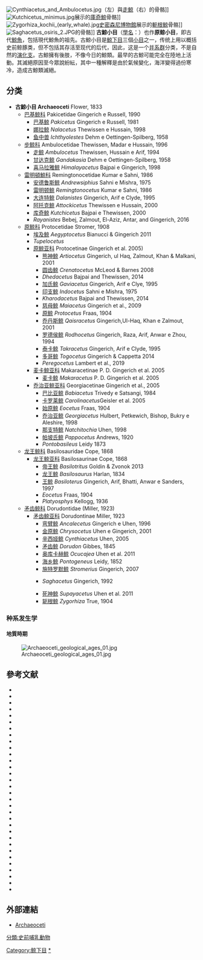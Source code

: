 {{Paraphyletic group
| name=古鯨小目
| extinct=yes
| fossil_range = {{Fossil range|56.0|23.03|latest = 5.332|[[始新世|始新世]]至[[中新世|中新世]]}}
| image = Pakicetus fossil.png
| image_width = 250px
| image2 = Ambulocetus fossil remains.JPG
| image2_width = 250px
| image2_caption = [[巴基鯨|巴基鯨]]（上）與[[走鯨|走鯨]]（下）的骨骼模擬
| taxon= Cetacea
| paraphyly=Archaeoceti
| authority={{le|William Henry Flower|William Henry Flower|Flower}}, 1833
| includes =
*{{绝灭}}[[巴基鲸科|巴基鲸科]] Pakicetidae
*{{绝灭}}[[步鲸科|步鲸科]] Ambulocetidae
*{{绝灭}}[[雷明頓鯨科|雷明頓鯨科]] Remingtonocetidae
*{{绝灭}}[[原鲸科|原鲸科]] Protocetidae
*{{绝灭}}[[龙王鲸科|龙王鲸科]] Basilosauridae
*{{绝灭}}[[矛齿鲸科|矛齿鲸科]] Dorudontidae
| excludes =
*[[须鲸小目|须鲸小目]] Mysticeti
*[[齿鲸小目|齿鲸小目]] Odontoceti
}}
[[File:Cynthiacetus_and_Ambulocetus.jpg|thumb]]（左）與[[走鯨|走鯨]]（右）的骨骼]]
[[File:Kutchicetus_minimus.jpg|thumb]]展示的[[庫奇鯨|庫奇鯨]]骨骼]]
[[File:Zygorhiza_kochii_(early_whale).jpg|thumb]][[史密森尼博物館|史密森尼博物館]]展示的[[軛根鯨|軛根鯨]]骨骼]]
[[File:Saghacetus_osiris_2.JPG|thumb]]的骨骼]]
'''古鯨小目'''（[[學名|學名]]：{{lang|la|Archaeoceti}}）也作'''原鲸小目'''，即古代[[鯨魚|鯨魚]]，包括現代鯨魚的祖先。古鯨小目是[[鯨下目|鯨下目]]三個[[小目|小目]]之一，传统上用以概括史前鲸豚类，但不包括其存活至现代的后代，因此，这是一个[[并系群|并系群]]分类，不是自然的[[演化支|演化支]]。古鯨擁有後肢，不像今日的鯨類。最早的古鯨可能完全在陸地上活動。其滅絕原因至今眾說紛紜，其中一種解釋是由於氣候變化，海洋變得過份寒冷，造成古鯨類滅絕。

==分类==
*'''古鯨小目 Archaeoceti''' Flower, 1833
**[[巴基鲸科|巴基鲸科]] Pakicetidae Gingerich e Russell, 1990
***[[巴基鲸|巴基鲸]] ''Pakicetus'' Gingerich e Russell, 1981
***[[娜拉鲸|娜拉鲸]] ''Nalacetus'' Thewissen e Hussain, 1998
***[[鱼中兽|鱼中兽]] ''Ichthyolestes'' Dehm e Oettingen-Spilberg, 1958
**[[步鲸科|步鲸科]] Ambulocetidae Thewissen, Madar e Hussain, 1996
***[[走鲸|走鲸]] ''Ambulocetus'' Thewissen, Hussain e Arif, 1994
***[[甘达克鲸|甘达克鲸]] ''Gandakasia'' Dehm e Oettingen-Spilberg, 1958
***[[喜马拉雅鲸|喜马拉雅鲸]] ''Himalayacetus'' Bajpai e Gingerich, 1998
**[[雷明頓鯨科|雷明頓鯨科]] Remingtonocetidae Kumar e Sahni, 1986
***[[安德鲁斯鲸|安德鲁斯鲸]] ''Andrewsiphius'' Sahni e Mishra, 1975
***[[雷明顿鲸|雷明顿鲸]] ''Remingtonocetus'' Kumar e Sahni, 1986
***[[大连特鲸|大连特鲸]] ''Dalanistes'' Gingerich, Arif e Clyde, 1995
***[[阿托克鲸|阿托克鲸]] ''Attockicetus'' Thewissen e Hussain, 2000
***[[库奇鲸|库奇鲸]] ''Kutchicetus'' Bajpai e Thewissen, 2000
***''Rayanistes'' Bebej, Zalmout, El-Aziz, Antar, and Gingerich, 2016
**[[原鲸科|原鲸科]] Protocetidae Stromer, 1908
***[[埃及鲸|埃及鲸]] ''Aegyptocetus'' Bianucci & Gingerich 2011
***''Tupelocetus''
***[[原鲸亚科|原鲸亚科]] Protocetinae Gingerich et al. 2005) 
****[[熊神鲸|熊神鲸]] ''Artiocetus'' Gingerich, ul Haq, Zalmout, Khan & Malkani, 2001
****[[圆齿鲸|圆齿鲸]] ''Crenatocetus'' McLeod & Barnes 2008
****''Dhedacetus'' Bajpai and Thewissen, 2014
****[[加氏鲸|加氏鲸]] ''Gaviacetus'' Gingerich, Arif e Clye, 1995
****[[印支鲸|印支鲸]] ''Indocetus'' Sahni e Mishra, 1975
****''Kharodacetus'' Bajpai and Thewissen, 2014
****[[慈母鲸|慈母鲸]] ''Maiacetus'' Gingerich et al., 2009
****[[原鲸|原鲸]] ''Protocetus'' Fraas, 1904
****[[乔丹斯鲸|乔丹斯鲸]] ''Qaisracetus'' Gingerich,Ul-Haq, Khan e Zalmout, 2001
****[[罗德侯鲸|罗德侯鲸]] ''Rodhocetus'' Gingerich, Raza, Arif, Anwar e Zhou, 1994
****[[泰卡鲸|泰卡鲸]] ''Takracetus'' Gingerich, Arif e Clyde, 1995
****[[多哥鲸|多哥鲸]] ''Togocetus'' Gingerich & Cappetta 2014
****''Peregocetus'' Lambert et al., 2019
***[[麦卡鲸亚科|麦卡鲸亚科]] Makaracetinae P. D. Gingerich et al. 2005
****[[麦卡鲸|麦卡鲸]] ''Makaracetus'' P. D. Gingerich et al. 2005
***[[乔治亚鲸亚科|乔治亚鲸亚科]] Georgiacetinae Gingerich et al., 2005
****[[巴比亚鲸|巴比亚鲸]] ''Babiacetus'' Trivedy e Satsangi, 1984
****[[卡罗莱鲸|卡罗莱鲸]] ''Carolinacetus''Geisler et al. 2005
****[[始原鲸|始原鲸]] ''Eocetus'' Fraas, 1904
****[[乔治亚鲸|乔治亚鲸]] ''Georgiacetus'' Hulbert, Petkewich, Bishop, Bukry e Aleshire, 1998
****[[那支特鲸|那支特鲸]] ''Natchitochia'' Uhen, 1998
****[[帕坡氏鲸|帕坡氏鲸]] ''Pappocetus'' Andrews, 1920
****''Pontobasileus'' Leidy 1873
**[[龙王鲸科|龙王鲸科]] Basilosauridae Cope, 1868
***[[龙王鲸亚科|龙王鲸亚科]] Basilosaurinae Cope, 1868
****[[帝王鲸|帝王鲸]] ''Basilotritus'' Goldin & Zvonok 2013
****[[龙王鲸|龙王鲸]] ''Basilosaurus'' Harlan, 1834
****[[王鲸|王鲸]] ''Basiloterus'' Gingerich, Arif, Bhatti, Anwar e Sanders, 1997
****''Eocetus'' Fraas, 1904
****''Platyosphys'' Kellogg, 1936
**[[矛齿鲸科|矛齿鲸科]] Dorudontidae (Miller, 1923)
***[[矛齿鲸亚科|矛齿鲸亚科]] Dorudontinae Miller, 1923
****[[弯臂鲸|弯臂鲸]] ''Ancalecetus'' Gingerich e Uhen, 1996
****[[金原鲸|金原鲸]] ''Chrysocetus'' Uhen e Gingerich, 2001
****[[辛西娅鲸|辛西娅鲸]] ''Cynthiacetus'' Uhen, 2005
****[[矛齿鲸|矛齿鲸]] ''Dorudon'' Gibbes, 1845
****[[奥库卡赫鲸|奥库卡赫鲸]] ''Ocucajea'' Uhen et al. 2011
****[[海乡鲸|海乡鲸]] ''Pontogeneus'' Leidy, 1852
****[[施特罗默鲸|施特罗默鲸]] ''Stromerius'' Gingerich, 2007
****{{link-en|撒格哈鯨屬|Saghacetus}} ''Saghacetus'' Gingerich, 1992
****[[死神鲸|死神鲸]] ''Supayacetus'' Uhen et al. 2011
****[[轭根鲸|轭根鲸]] ''Zygorhiza'' True, 1904

===种系发生学===
{{div col|colwidth=50em}}
{{barlabel| style=font-size:85%;line-height:85% |size=9|at1=4 |label1='''{{绝灭}}古鲸小目 Archaeoceti'''|bar1=darkgreen|cladogram=
{{Powerclade
|label1=[[鲸形类|鲸形类]] Cetaceomorpha
|1={{Powerclade
 |1={{绝灭}}[[劳氏兽科|劳氏兽科]] Raoellidae [[File:Indohyus_BW.jpg|x50px]]
 |label2=[[鲸下目|鲸下目]] Cetacea
 |2={{Powerclade
 |label1=
 |1={{绝灭}}[[巴基鲸科|巴基鲸科]] Pakicetidae [[File:Pakicetus_BW.jpg|x50px]]|barbegin1=darkgreen
 |label2=
 |2={{Powerclade
 |label1=
 |1={{绝灭}}[[步鲸科|步鲸科]] Ambulocetidae [[File:Ambulocetus_BW.jpg|x50px]]|bar1=darkgreen
 |label2=
 |2={{Powerclade
 |label1=
 |1={{绝灭}}[[雷明顿鲸科|雷明顿鲸科]] Remingtonocetidae [[File:Remingtonocetus_cropped.png|x50px]]|bar1=darkgreen
 |label2=
 |2={{Powerclade
 |label1=
 |1={{绝灭}}[[原鲸科|原鲸科]] Protocetidae [[File:Maiacetus_NT.jpg|x50px]]|bar1=darkgreen
 |label2=
 |2={{Powerclade
 |label1=
  |1={{绝灭}}[[龙王鲸科|龙王鲸科]] Basilosauridae [[File:Basilosaurus_cropped.png|x50px]]|bar1=darkgreen
 |label2=
 |2={{Powerclade
 |label1=
 |1= {{绝灭}}[[矛齿鲸科|矛齿鲸科]] Dorudontidae [[File:Dorudon_cropped.png|x50px]] |barend1=darkgreen
 |label2=
 |2={{Powerclade
 |label1=
 |1=[[齿鲸小目|齿鲸小目]] Odontoceti [[File:Orcinus_orca_cropped.jpg|x50px]]
 |label2=
 |2=[[须鲸小目|须鲸小目]] Mysticeti [[File:Caperea_marginata_3.jpg|x50px]]
 }}
 }}
 }}
 }}
 }}
 }}
 }}
 }}
}}
}}
{{div col end}}
====地質時期====
[[File:Archaeoceti_geological_ages_01.jpg|thumb]]

==參考文献==
{{Refbegin|30em}}
* {{Cite journal 
 |last=Andrews 
 |first=C. W. 
 |title=A description of new species of zeuglodont and of leathery turtle from the Eocene of Southern Nigeria 
 |year=1920 
 |journal=Proceedings of the Zoological Society of London 1919 
 |volume=18 
 |pages=309–19 
 |url=http://biostor.org/cache/pdf/b4/7c/2f/b47c2fdc30a96c11d84e3edaf28d6090.pdf 
 |accessdate=April 2013 
 |oclc=228169273 
 |ref=harv 
 |deadurl=yes 
 |archiveurl=https://web.archive.org/web/20150104210528/http://biostor.org/cache/pdf/b4/7c/2f/b47c2fdc30a96c11d84e3edaf28d6090.pdf 
 |archivedate=2015-01-04 
 }}<!-- {{Harvnb|Andrews|1920}} -->
* {{Cite journal
 | last1 = Bajpai | first1 = Sunil
 | last2 = Gingerich | first2 = Philip D
 | title = A new Eocene archaeocete (Mammalia, Cetacea) from India and the time of origin of whales
 | journal = PNAS | volume = 95 | issue = 26 | pages = 15464-68
 | doi = 10.1073/pnas.95.26.15464 | oclc = 678707438 | ref = harv|date=December 1998}}<!-- {{Harvnb|Bajpai|Gingerich|1998}} -->
* {{Cite journal
 | last1 = Bajpai | first1 = S
 | last2 = Thewissen | first2 = JG
 | last3 = Sahni | first3 = A
 | title = The origin and early evolution of whales: macroevolution documented on the Indian subcontinent
 | journal = J Biosci | volume = 34 | issue = 5 | pages = 673-86
 | url = http://www.ias.ac.in/jbiosci/nov2009/673.pdf
 | accessdate = February 2013
 | doi = 10.1007/s12038-009-0060-0 | pmid = 20009264 | oclc = 565869881 | ref = harv|date=November 2009}}<!-- {{Harvnb|Bajpai|Thewissen|Sahni|2009}} -->
* {{Cite book
 | last1 = Dehm | first1 = Richard
 | last2 = Oettingen-Spielberg | first2 = Therese zu
 | title = Paläontologische und geologische Untersuchungen im Tertiär von Pakistan. 2. Die mitteleocänen Säugetiere von Ganda Kas bei Basal in Nordwest-Pakistan
 | year = 1958 | location = Munich | publisher = Beck | series = Abhandlungen / Neue Folge, 91
 | oclc = 163296508 | ref = harv}}<!-- {{Harvnb|Dehm|Oettingen-Spielberg|1958}} -->
* {{Cite journal
 | last = Flower | first = William Henry | author-link = William Henry Flower
 | title = On the Arrangement of the Orders and Families of existing Mammalia
 | year = 1883 | journal = Proceedings of the Zoological Society of London | pages = 178–86
 | url = http://ia600708.us.archive.org/16/items/cbarchive_101441_onthearrangementoftheordersand1883/onthearrangementoftheordersand1883.pdf
 | oclc = 83091701 | ref = harv}}
* {{Cite book
 | last = Fordyce | first = Ewan
 | chapter = Cetacean Evolution | pages = [https://archive.org/details/encyclopediamari00perr_455/page/214 214]–25
 | title = Encyclopedia of Marine Mammals
 | url = https://archive.org/details/encyclopediamari00perr_455 | editor1-last = Perrin | editor1-first = William R
 | editor2-last = Wiirsig | editor2-first = Bernd
 | editor3-last = Thewissen | editor3-first = J G M
 | year = 2002 | publisher = Academic Press
 | isbn = 0-12-551340-2 | ref = harv}}<!-- {{Harvnb|Fordyce|2002}} -->
* {{Cite journal
 | last = Fraas | first = E
 | title = Neue Zeuglodonten aus dem unteren Mitteleozän von Mokattam bei Cairo
 | year = 1904 | location = Jena | publisher = Verlag Gustav Fischer
 | volume = 6 | issue = 3 | pages = 199–220
 | ref = harv}}<!-- {{Harvnb|Fraas|1904}} -->
* {{Cite journal
 | last1 = Geisler | first1 = Jonathan H
 | last2 = Sanders | first2 = Albert E
 | last3 = Luo | first3 = Zhe-Xi
 | title = A new protocetid whale (Cetacea, Archaeoceti) from the late middle Eocene of South Carolina
 | journal = American Museum Novitates | volume = 3480 | pages = 1-68
 | doi = 10.1206/0003-0082(2005)480[0001:ANPWCA]2.0.CO;2 | oclc = 4630500767 | ref = harv|date=July 2005}}<!-- {{Harvnb|Geisler|Sanders|Luo|2005}} -->
* {{Cite journal
 | last1 = Gingerich | first1 = Philip D
 | last2 = Haq | first2 = U
 | last3 = Khan | first3 = H
 | last4 = Zalmout | first4 = S
 | title = Eocene stratigraphy and archaeocete whales (Mammalia, Cetacea) of Drug Lahar in the eastern Sulaiman range, Balochistan (Pakistan)
 | year = 2001 | journal = Contributions from the Museum of Paleontology, University of Michigan | volume = 30 | issue = 11 | pages = 269-319
 | oclc = 50061585 | ref = harv}}<!-- {{Harvnb|Gingerich|Haq|Khan|Zalmout|2001}} -->
* {{Cite journal
 | last1 = Gingerich | first1 = Philip D
 | last2 = Haq | first2 = U
 | last3 = Zalmout | first3 = S
 | last4 = Khan | first4 = H
 | coauthors = Malkani, S
 | title = Origin of whales from early artiodactyls: hands and feet of Eocene Protocetidae from Pakistan
 | journal = Science | volume = 293 | issue = 5538 | pages = 2239–2242
 | issn = 0036-8075 | pmid = 11567134 | doi = 10.1126/science.1063902 | bibcode = 2001Sci...293.2239G | ref = harv|date=September 2001}}<!-- {{Harvnb|Gingerich|Haq|Zalmout|Khan|2001}} -->
* {{Cite journal
 | last1 = Gingerich | first1 = Philip D
 | last2 = Arif | first2 = M
 | last3 = Bhatti | first3 = M Akram
 | last4 = Anwar | first4 = M
 | coauthors = Sanders, William J
 | title = Basilosaurus drazindai and Basiloterus hussaini, New Archaeoceti (Mammalia, Cetacea) from the Middle Eocene Drazinda Formation, with a Revised Interpretation of Ages of Whale-Bearing Strata in the Kirthar Group of the Sulaiman Range, Punjab (Pakistan)
 | year = 1997 | journal = Contributions from the Museum of Paleontology, University of Michigan | volume = 30 | issue = 2 | pages = 55-81
 | url = http://hdl.handle.net/2027.42/48652 | oclc = 742731913 | ref = harv}}<!-- {{Harvnb|Gingerich|Arif|Bhatti|Anwar|1997}} -->
* {{Cite journal
 | last = Gingerich | first = Philip D
 | title=''Stromerius nidensis'', new archaeocete (Mammalia, Cetacea) from the Upper Eocene Qasr El-Sagha Formation, Fayum, Egypt
 | year = 2007 | journal = Contributions from the Museum of Paleontology | volume = 31 | issue = 13 | pages = 363–78
 | url = http://deepblue.lib.umich.edu/bitstream/2027.42/57499/1/Vol%2031%20No%2013%20final%2012-19-07.pdf
 | oclc = 214233870 | ref = harv}}<!-- {{Harvnb|Gingerich|2007}} -->
* {{Cite journal
 | last1 = Gingerich | first1 = Philip D.
 | last2 = Arif | first2 = Muhammad
 | last3 = Clyde | first3 = William C.
 | title = New Archaeocetes (Mammalia, Cetacea) from the middle Eocene Domanda Formation of the Sulaiman Range, Punjab (Pakistan)
 | year = 1995 | journal = Contributions from Museum of Paleontology, The University of Michigan | volume = 29 | issue = 11 | pages = 291-330
 | url = http://hdl.handle.net/2027.42/48650 | accessdate = February 2013
 | oclc = 34123868 | ref = harv}}<!-- {{Harvnb|Gingerich|Arif|Clyde|1995}} -->
* {{Cite journal
 | last1 = Gingerich | first1 = Philip D.
 | last2 = Raza | first2 = S. M.
 | last3 = Arif | first3 = M.
 | last4 = Anwar | first4 = M.
 | coauthors = Zhou, X.
 | title = New whale from the Eocene of Pakistan and the origin of cetacean swimming
 | year = 1994 | journal = Nature | volume = 368 | pages = 844–47
 | url = http://hdl.handle.net/2027.42/62571 | accessdate = April 2013
 | doi = 10.1038/368844a0 | oclc = 742745707 | ref = harv}}<!-- {{Harvnb|Gingerich|Raza|Arif|Anwar|1994}} -->
* {{Cite journal
 | last1 = Gingerich | first1 = Philip D.
 | last2 = Russell | first2 = Donald E.
 | title = Pakicetus inachus, A New Archaeocete (Mammalia, Cetacea) from the Early-Middle Eocene Kuldana Formation of Kohat (Pakistan)
 | year = 1981 | journal = Contributions from the Museum of Paleontology, The Museum of Michigan | volume = 25 | issue = 11
 | url = http://deepblue.lib.umich.edu/bitstream/handle/2027.42/48501/ID352.pdf | accessdate = February 2013
 | oclc = 742729300 | ref = harv}}<!-- {{Harvnb|Gingerich|Russell|1981}} -->
* {{Cite journal
 | last1 = Gingerich | first1 = Philip D.
 | last2 = ul-Haq | first2 = Munir
 | last3 = von Koenigswald | first3 = Wighart
 | last4 = Sanders | first4 = William J.
 | coauthors = Smith, B. Holly; Zalmout, Iyad S.
 | title = New Protocetid Whale from the Middle Eocene of Pakistan: Birth on Land, Precocial Development, and Sexual Dimorphism
 | year = 2009 | journal = PLoS ONE | volume = 4 | issue = 2 | pages = e4366
 | doi = 10.1371/journal.pone.0004366 | oclc = 678622523 | pmc = 2629576 | ref = harv}}<!-- {{Harvnb|Gingerich|ul-Haq|von Koenigswald|Sanders|2009}} -->
* {{Cite journal
 | last1 = Gingerich | first1 = Philip D.
 | last2 = Zalmout | first2 = Iyad S.
 | last3 = Ul-Haq | first3 = Munir
 | last4 = Bhatti | first4 = M. Akram
 | title = ''Makaracetus bidens'', a new protocetid archaeocete (Mammalia, Cetacea) from the early middle Eocene of Balochistan (Pakistan)
 | year = 2005 | journal = Contributions from the Museum of Paleontology | volume = 31 | issue = 9 | pages = 197-210
 | url = http://deepblue.lib.umich.edu/bitstream/handle/2027.42/41260/Vol%2031%20No%209%20Final.pdf | accessdate = March 2013
 | oclc = 742723177 | ref = harv}}<!-- {{Harvnb|Gingerich|Zalmout|Ul-Haq|Bhatti|2005}} -->
* {{Cite journal
 | last1 = Hulbert, Jr | first1 = Richard C
 | last2 = Petkewich | first2 = Richard M
 | last3 = Bishop | first3 = Gale A
 | last4 = Bukry | first4 = David
 | coauthors = Aleshire, David P
 | title = A New Middle Eocene Protocetid Whale (Mammalia: Cetacea: Archaeoceti) and Associated Biota from Georgia
 | url = https://archive.org/details/sim_journal-of-paleontology_1998-09_72_5/page/907 | journal = Journal of Paleontology | volume = 72 | issue = 5 | pages = 907-927
 | oclc = 4908698029 | jstor = 1306667 | ref = harv|date=September 1998}}<!-- {{Harvnb|Hulbert, Jr|Petkewich|Bishop|Bukry|1998}} -->
* {{Cite journal
 | last1 = Kumar | first1 = K.
 | last2 = Sahni | first2 = A.
 | title = ''Remingtonocetus harudiensis'', new combination, a middle Eocene archaeocete (Mammalia, Cetacea) from western Kutch, India
 | year = 1986 | journal = Journal of Vertebrate Paleontology | volume = 6 | issue = 4 | pages = 326-349
 | doi = 10.1080/02724634.1986.10011629 | oclc = 4649653943 | ref = harv}}<!-- {{Harvnb|Kumar|Sahni|1986}} -->
* {{Cite book
 | last1 = McLeod | first1 = S. A.
 | last2 = Barnes | first2 = L. G.
 | chapter = A new genus and species of Eocene protocetid archaeocete whale (Mammalia, Cetacea) from the Atlantic Coastal plain
 | title = Geology and Vertebrate Paleontology of Western and Southern North America
 | editor1-last = Wang | editor1-first = Xiaoming
 | editor2-last = Barnes | editor2-first = Lawrence G.
 | year = 2008 | journal = Science Series, Natural History Museum of Los Angeles County | volume = 41 | pages = 73-98
 | url = http://www.nhm.org/site/sites/default/files/pdf/contrib_science/SS-41.pdf | accessdate = February 2013
 | ref = harv}}<!-- {{Harvnb|McLeod|Barnes|2008}} -->
* {{Cite book
 | last = Rose | first = Kenneth David
 | title = The Beginning of the Age of Mammals
 | year = 2006 | publisher = JHU Press
 | isbn = 978-0-8018-8472-6
 | url = http://books.google.com.ph/books?id=3bs0D5ix4VAC&lpg=PA273&dq=Ambulocetidae&pg=PA273#v=onepage&q=Ambulocetidae&f=false
 | ref = harv}}<!-- {{Harvnb|Rose|2006}} -->
* {{Cite journal
 | last1 = Sahni | first1 = Ashok
 | last2 = Mishra | first2 = Vijay Prakash
 | title = Lower Tertiary vertebrates from western India
 | year = 1975 | journal = Monograph of the PaleontologicalSociety of India | volume = 3 | pages = 1-48
 | oclc = 3566369 | asin = B0007AL8UE | ref = harv}}<!-- {{Harvnb|Sahni|Mishra|1975}} -->
* {{Cite book
 | last = Thewissen | first = JGM
 | chapter = Archaeocetes, Archaic | pages = [https://archive.org/details/encyclopediamari00perr_455/page/36 36]–9
 | title = Encyclopedia of Marine Mammals
 | url = https://archive.org/details/encyclopediamari00perr_455 | editor1-last = Perrin | editor1-first = William R
 | editor2-last = Wiirsig | editor2-first = Bernd
 | editor3-last = Thewissen | editor3-first = J G M
 | year = 2002 | publisher = Academic Press
 | isbn = 0-12-551340-2 | ref = harv}}<!-- {{Harvnb|Thewissen|2002}} -->
* {{Cite journal
 | last1 = Thewissen | first1 = J.G.M.
 | last2 = Hussain | first2 = S.T.
 | title = Attockicetus praecursor, a new remingtonocetid cetacean from marine Eocene sediments of Pakistan
 | year = 2000 | journal = Journal of Mammalian Evolution | volume = 7 | issue = 3 | pages = 133-46
 | doi = 10.1023/A:1009458618729 | oclc = 362777268 | ref = harv}}<!-- {{Harvnb|Thewissen|Hussain|2000}} -->
* {{Cite journal
 | last1 = Thewissen | first1 = J. G. M.
 | last2 = Hussain | first2 = S. T.
 | title = Systematic review of the Pakicetidae, Early and middle Eocene Cetacea (Mammalia) from Pakistan and India
 | year = 1998 | journal = Bulletin of the Carnegie Museum | volume = 34 | pages = 220–38
 | ref = harv}}<!-- {{Harvnb|Thewissen|Hussain|1998}} -->
* {{Cite book
 | last1 = Thewissen | first1 = J.G.M.
 | last2 = Madar | first2 = S.I.
 | last3 = Hussain | first3 = S.T.
 | title = ''Ambulocetus natans'', an Eocene cetacean (Mammalia) from Pakistan
 | year = 1996 | series = Courier Forschungsinstitut Senckenberg | volume = 191 | pages = 1–86 | isbn = 9783929907322 | oclc = 36463214 | ref = harv}}<!-- {{Harvnb|Thewissen|Madar|Hussain|1996}} -->
* {{Cite journal
 | last1 = Thewissen | first1 = J. G. M.
 | last2 = Williams | first2 = E. M.
 | last3 = Roe | first3 = L. J.
 | last4 = Hussain | first4 = S. T.
 | title = Skeletons of terrestrial cetaceans and the relationship of whales to artiodactyls
 | year = 2001 | journal = Nature | volume = 413 | pages = 277–81
 | url = http://www.faculty.virginia.edu/bio202/202-2002/Lectures%2020202/thesissen%20et%20al%202001.pdf | accessdate = February 2013
 | doi = 10.1038/35095005 | oclc = 118116179 | ref = harv}}<!-- {{Harvnb|Thewissen|Williams|Roe|Hussain|2001}} -->
* {{Cite journal
 | last1 = Trivedy | first1 = A. N.
 | last2 = Satsangi | first2 = P. P.
 | title = A new archaeocete (whale) from the Eocene of India
 | year = 1984 | journal = Abstracts of 27th International Geological Congress, Moscow | volume = 1 | pages = 322–23
 | ref = harv}}<!-- {{Harvnb|Trivedy|Satsangi|1984}} -->
* {{Cite journal
 | last = True | first =F.W. | authorlink = Frederick W. True
 | title = The fossil cetacean, Dorudon serratus GIBBES. Bulletin of the Museum of Comparative Zoology
 | year = 1908 | journal = Bulletin of the Museum of Comparative Zoology | volume = 52 | issue = 4 | pages = 5-78
 | oclc = 355813868 | ol = 19219818M | ref = harv}}<!-- {{Harvnb|True|1908}} -->
* {{Cite journal
 | last = Uhen | first = Mark D
 | title = New protocetid (Mammalia, Cetacea) from the late middle Eocene Cook Mountain Formation of Louisiana
 | year = 1998 | journal = Journal of Vertebrate Paleontology | volume = 18 | issue = 3 | pages = 664–8
 | oclc = 204612030 | ref = harv}}<!-- {{Harvnb|Uhen|1998}} -->
* {{cite journal
 | last1 = Uhen | first1 = Mark D
 | last2 = Gingerich | first2 = Philip D
 | title = New genus of dorudontine archaeocete (Cetacea) from the middle-to-late Eocene of South Carolina
 | journal = Marine Mammal Science | volume = 17 | issue = 1 | pages = 1-34
 | doi = 10.1111/j.1748-7692.2001.tb00979.x | oclc = 204061291 | ref = harv|date=January 2001}}<!-- {{Harvnb|Uhen|Gingerich|2001}} -->
* {{Cite journal
 | last = West | first = Robert M
 | title = Middle Eocene large mammal assemblage with Tethyan affinities, Ganda Kas region, Pakistan
 | url = https://archive.org/details/sim_journal-of-paleontology_1980-05_54_3/page/508 | year = 1980 | journal = Journal of Paleontology | volume = 54 | issue = 3 | pages = 508–533
 | oclc = 4899161959 | jstor = 1304193 | ref = harv}}<!-- {{Harvnb|West|1980}} -->
{{Refend}}

==外部連結==
* [https://web.archive.org/web/20080213131024/http://www.palaeos.com/Vertebrates/Units/520Cetartiodactyla/520.100.html#Pakicetidae Archaeoceti]
{{古鯨小目}}
{{Taxonbar|from=Q568536}}

[[Category:鲸下目|Category:鲸下目]]
[[Category:古鯨|*]]
[[分類:史前哺乳動物|分類:史前哺乳動物]]